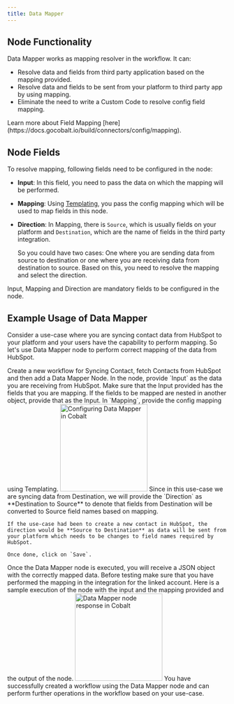 ```yaml
---
title: Data Mapper
---
```


## Node Functionality

Data Mapper works as mapping resolver in the workflow. It can:
- Resolve data and fields from third party application based on the mapping provided.
- Resolve data and fields to be sent from your platform to third party app by using mapping.
- Eliminate the need to write a Custom Code to resolve config field mapping.

<Tip>
Learn more about Field Mapping [here](https://docs.gocobalt.io/build/connectors/config/mapping).
</Tip>

## Node Fields

To resolve mapping, following fields need to be configured in the node:

- **Input**: In this field, you need to pass the data on which the mapping will be performed.

- **Mapping**: Using [Templating](https://docs.gocobalt.io/build/workflow/templating), you pass the config mapping which will be used to map fields in this node.

- **Direction**: In Mapping, there is `Source`, which is usually fields on your platform and `Destination`, which are the name of fields in the third party integration.

    So you could have two cases: One where you are sending data from source to destination or one where you are receiving data from destination to source. Based on this, you need to resolve the mapping and select the direction.

<Info>
Input, Mapping and Direction are mandatory fields to be configured in the node.
</Info>

## Example Usage of Data Mapper

Consider a use-case where you are syncing contact data from HubSpot to your platform and your users have the capability to perform mapping. So let's use Data Mapper node to perform correct mapping of the data from HubSpot.

<Steps>
  <Step title="Setup HubSpot Workflow">
    Create a new workflow for Syncing Contact, fetch Contacts from HubSpot and then add a Data Mapper Node.
  </Step>
  <Step title="Configure the Data Mapper Node">
    In the node, provide `Input` as the data you are receiving from HubSpot.
    <Note>
    Make sure that the Input provided has the fields that you are mapping. If the fields to be mapped are nested in another object, provide that as the Input. 
    </Note>
    In `Mapping`, provide the config mapping using Templating.
    <img height="200" src="/images/Guides/Workflow/data-mapper.png" alt="Configuring Data Mapper in Cobalt"/> 
  </Step>
  <Step title="Provide the Direction">
    Since in this use-case we are syncing data from Destination, we will provide the `Direction` as **Destination to Source** to denote that fields from Destination will be converted to Source field names based on mapping.

    If the use-case had been to create a new contact in HubSpot, the direction would be **Source to Destination** as data will be sent from your platform which needs to be changes to field names required by HubSpot.

    Once done, click on `Save`.
  </Step>
  <Step title="Response from Data Mapper">
    Once the Data Mapper node is executed, you will receive a JSON object with the correctly mapped data.
    <Warning>
    Before testing make sure that you have performed the mapping in the integration for the linked account. 
    </Warning>
    Here is a sample execution of the node with the input and the mapping provided and the output of the node.
    <img height="200" src="/images/Guides/Workflow/data-mapper-response.png" alt="Data Mapper node response in Cobalt"/> 
    <Check>
    You have successfully created a workflow using the Data Mapper node and can perform further operations in the workflow based on your use-case.
    </Check>
  </Step>
</Steps>
